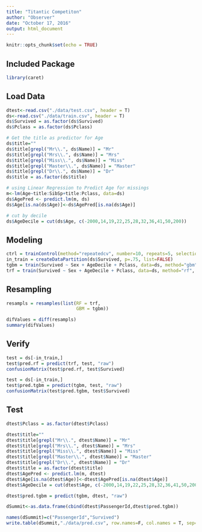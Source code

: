 ```yaml
---
title: "Titantic Competiton"
author: "Observer"
date: "October 17, 2016"
output: html_document
---
```


```r
knitr::opts_chunk$set(echo = TRUE)
```

## Included Package
```r
library(caret)
```

## Load Data
```r
dtest<-read.csv("./data/test.csv", header = T)
ds<-read.csv("./data/train.csv", header = T)
ds$Survived = as.factor(ds$Survived)
ds$Pclass = as.factor(ds$Pclass)

# Get the title as predictor for Age
ds$title=""
ds$title[grepl("Mr\\.", ds$Name)] = "Mr"
ds$title[grepl("Mrs\\.", ds$Name)] = "Mrs"
ds$title[grepl("Miss\\.", ds$Name)] = "Miss"
ds$title[grepl("Master\\.", ds$Name)] = "Master"
ds$title[grepl("Dr\\.", ds$Name)] = "Dr"
ds$title = as.factor(ds$title)

# using Linear Regression to Predict Age for missings
m<-lm(Age~title:SibSp+title:Pclass, data=ds)
ds$AgePred <- predict.lm(m, ds)
ds$Age[is.na(ds$Age)]<-ds$AgePred[is.na(ds$Age)]

# cut by decile
ds$AgeDecile = cut(ds$Age, c(-2000,14,19,22,25,28,32,36,41,50,200))
```

## Modeling
```r
ctrl = trainControl(method="repeatedcv", number=10, repeats=5, selectionFunction = "oneSE")
in_train = createDataPartition(ds$Survived, p=.75, list=FALSE)
tgbm = train(Survived ~ Sex + AgeDecile + Pclass, data=ds, method="gbm", metric="Kappa", trControl=ctrl, subset = in_train, verbose=FALSE)
trf = train(Survived ~ Sex + AgeDecile + Pclass, data=ds, method="rf", metric="Kappa", trControl=ctrl, subset = in_train, verbose=FALSE)
```

## Resampling
```r
resampls = resamples(list(RF = trf,
                          GBM = tgbm))

difValues = diff(resampls)
summary(difValues)
```

## Verify
```r
test = ds[-in_train,]
test$pred.rf = predict(trf, test, "raw")
confusionMatrix(test$pred.rf, test$Survived)

test = ds[-in_train,]
test$pred.tgbm = predict(tgbm, test, "raw")
confusionMatrix(test$pred.tgbm, test$Survived)

```

## Test
```r
dtest$Pclass = as.factor(dtest$Pclass)

dtest$title=""
dtest$title[grepl("Mr\\.", dtest$Name)] = "Mr"
dtest$title[grepl("Mrs\\.", dtest$Name)] = "Mrs"
dtest$title[grepl("Miss\\.", dtest$Name)] = "Miss"
dtest$title[grepl("Master\\.", dtest$Name)] = "Master"
dtest$title[grepl("Dr\\.", dtest$Name)] = "Dr"
dtest$title = as.factor(dtest$title)
dtest$AgePred <- predict.lm(m, dtest)
dtest$Age[is.na(dtest$Age)]<-dtest$AgePred[is.na(dtest$Age)]
dtest$AgeDecile = cut(dtest$Age, c(-2000,14,19,22,25,28,32,36,41,50,200))

dtest$pred.tgbm = predict(tgbm, dtest, "raw")

dSummit<-as.data.frame(cbind(dtest$PassengerId,dtest$pred.tgbm))

names(dSummit)=c("PassengerId","Survived")
write.table(dSummit,"./data/pred.csv", row.names=F, col.names = T, sep=",", quote=FALSE)
```
